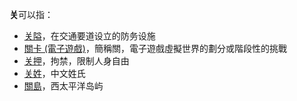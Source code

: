 '''关'''可以指：

*[[关隘|关隘]]，在交通要道设立的防务设施
*[[關卡_(電子遊戲)|關卡 (電子遊戲)]]，簡稱關，電子遊戲虛擬世界的劃分或階段性的挑戰
*[[关押|关押]]，拘禁，限制人身自由
*[[关姓|关姓]]，中文姓氏
*[[關島|關島]]，西太平洋岛屿

{{Disambig|Cat=一字消歧义|G}}